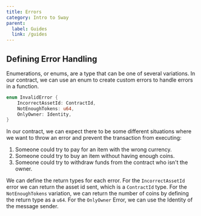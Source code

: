```yaml
---
title: Errors
category: Intro to Sway
parent:
  label: Guides
  link: /guides
---
```


## Defining Error Handling

Enumerations, or enums, are a type that can be one of several variations. In our contract, we can use an enum to create custom errors to handle errors in a function. 

```rust
enum InvalidError {
    IncorrectAssetId: ContractId,
    NotEnoughTokens: u64,
    OnlyOwner: Identity,
}
```

In our contract, we can expect there to be some different situations where we want to throw an error and prevent the transaction from executing: 
1. Someone could try to pay for an item with the wrong currency.
2. Someone could try to buy an item without having enough coins.
3. Someone could try to withdraw funds from the contract who isn't the owner. 

We can define the return types for each error. For the `IncorrectAssetId` error we can return the asset id sent, which is a `ContractId` type. For the `NotEnoughTokens` variation, we can return the number of coins by defining the return type as a `u64`. For the `OnlyOwner` Error, we can use the Identity of the message sender. 
